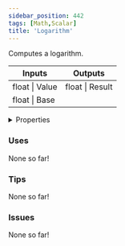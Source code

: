 ```yaml
---
sidebar_position: 442
tags: [Math,Scalar]
title: 'Logarithm'
---
```


Computes a logarithm.



<IChip uuid="28a105ab-a947-4493-a51d-ced76a9601ee"/>

<table><thead><tr><th>Inputs</th><th>Outputs</th></tr></thead><tbody><tr><td>float | Value</td><td>float | Result</td></tr><tr><td>float | Base</td><td /></tr></tbody></table>

<details>
  <summary>Properties</summary>
  <div>
    <div>
    <table>
      <tbody>
        <tr>
          <td>Is beta required?</td>
          <td>No</td>
        </tr>
        <tr>
          <td>Is chip a trolling risk?</td>
          <td>No</td>
        </tr>
        <tr>
          <td>Is chip a role assignment risk?</td>
          <td>No</td>
        </tr>
        <tr>
          <td>Chip UUID</td>
          <td>28a105ab-a947-4493-a51d-ced76a9601ee</td>
        </tr>
        <tr>
          <td>Room availability</td>
          <td>Available everywhere</td>
        </tr>
      </tbody>
    </table>
    </div>
  </div>
</details>

### Uses

None so far!

### Tips

None so far!

### Issues

None so far!
